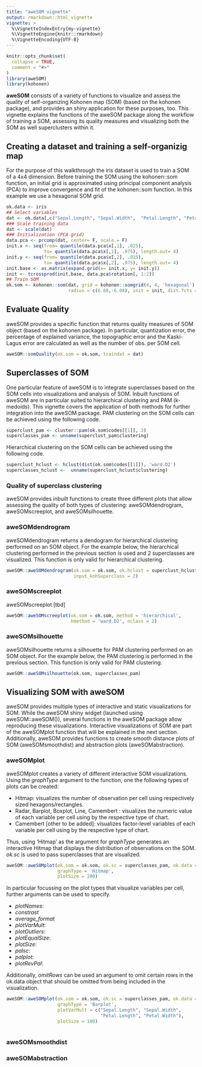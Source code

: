 ```yaml
---
title: "aweSOM vignette"
output: rmarkdown::html_vignette
vignette: >
  %\VignetteIndexEntry{my-vignette}
  %\VignetteEngine{knitr::rmarkdown}
  %\VignetteEncoding{UTF-8}
---
```


```r
knitr::opts_chunk$set(
  collapse = TRUE,
  comment = "#>"
)
library(aweSOM)
library(kohonen)
```


__aweSOM__ consists of a variety of functions to visualize and assess the quality of self-organizing Kohonen map (SOM) (based on the kohonen package), and provides an shiny application for these purposes, too. This vignette explains the functions of the aweSOM package along the workflow of training a SOM, assessing its quality measures and visualizing both the SOM as well superclusters within it.  





## Creating a dataset and training a self-organizig map
For the purpose of this walkthrough the iris dataset is used to train a SOM of a 4x4 dimension. Before training the SOM using the kohonen::som function, an initial grid is approximated using principal component analysis (PCA) to improve convergence and fit of the kohonen::som function. In this example we use a hexagonal SOM grid. 


```r
ok.data <- iris
## Select variables
dat <- ok.data[,c("Sepal.Length", "Sepal.Width",  "Petal.Length", "Petal.Width" )]
### Scale training data
dat <- scale(dat)
### Initialization (PCA grid)
data.pca <- prcomp(dat, center= F, scale.= F)
init.x <- seq(from= quantile(data.pca$x[,1], .025), 
              to= quantile(data.pca$x[,1], .975), length.out= 4)
init.y <- seq(from= quantile(data.pca$x[,2], .025), 
              to= quantile(data.pca$x[,2], .975), length.out= 4)
init.base <- as.matrix(expand.grid(x= init.x, y= init.y))
init <- tcrossprod(init.base, data.pca$rotation[, 1:2])
## Train SOM
ok.som <- kohonen::som(dat, grid = kohonen::somgrid(4, 4, 'hexagonal'), rlen = 100, alpha = c(0.05, 0.01),
                       radius = c(6.08,-6.08), init = init, dist.fcts = 'sumofsquares')
```




## Evaluate Quality 

aweSOM provides a specific function that returns quality measures of SOM object (based on the kohonen package). In particular, quantization error, the percentage of explained variance, the topographic error and the Kaski-Lagus error are calculated as well as the number of obs. per SOM cell. 


```r
aweSOM::somQuality(ok.som = ok.som, traindat = dat)
```



## Superclasses of SOM

One particular feature of aweSOM is to integrate superclasses based on the SOM cells into visualizations and analysis of SOM. Inbuilt functions of aweSOM are in particular suited to hierarchical clustering and PAM (k-medoids).  This vignette covers the application of both methods for further integration into the aweSOM package. \newline
PAM clustering on the SOM cells can be achieved using the following code.
```r
superclust_pam <- cluster::pam(ok.som$codes[[1]], 3)
superclasses_pam <- unname(superclust_pam$clustering)
```

Hierarchical clustering  on the SOM cells can be achieved using the following code.
```r
superclust_hclust <- hclust(dist(ok.som$codes[[1]]), 'ward.D2')
superclasses_hclust <-  unname(superclust_hclust$clustering)
```

### Quality of superclass clustering

aweSOM provides inbuilt functions to create three different plots that allow assessing the quality of both types of clustering: aweSOMdendrogram, aweSOMscreeplot, and aweSOMsilhouette. 

###  aweSOMdendrogram
aweSOMdendrogram returns a dendogram for hierarchical clustering performed on an SOM object. For the example below, the hierarchical clustering performed in the previous section is used and 2 superclasses are visualized. This function is only valid for hierarchical clustering.
```r
aweSOM::aweSOMdendrogram(ok.som = ok.som, ok.hclust = superclust_hclust, 
                         input_kohSuperclass = 2)
```


### aweSOMscreeplot
aweSOMscreeplot [tbd]

```r
aweSOM::aweSOMscreeplot(ok.som = ok.som, method = 'hierarchical', 
                        hmethod = 'ward.D2', nclass = 2)
```

### aweSOMsilhouette
aweSOMsilhouette returns a silhouette for PAM clustering performed on an SOM object. For the example below, the PAM clustering is performed in the previous section.  This function is only valid for PAM clustering.


```r
aweSOM::aweSOMsilhouette(ok.som, superclasses_pam)
```




## Visualizing SOM with aweSOM

aweSOM provides multiple types of interactive and static visualizations for SOM. While the aweSOM shiny widget (launched using aweSOM::aweSOM()), several functions in the aweSOM package allow reproducing these visualizations. Interactive visualizations of SOM are part of the aweSOMplot function that will be explained in the next section. Additionally, aweSOM provides functions to create smooth distance plots of SOM (aweSOMsmoothdist) and abstraction plots (aweSOMabstraction). 


### aweSOMplot
aweSOMplot creates a variety of different interactive SOM visualizations. Using the _graphType_ argument to the function, one the following types of plots can be created:

* Hitmap: visualizes the number of observation per cell using respectively sized hexagons/rectangles.
* Radar, Barplot, Boxplot, Line, Camembert : visualizes the numeric value of each variable per cell using by the respective type of chart.
* Camembert [other to be added]: visualizes factor-level variables of each variable per cell using by the respective type of chart.




Thus, using 'Hitmap' as the argument for _graphType_ generates an interactive Hitmap that displays the distribution of observations on the SOM. _ok.sc_ is used to pass superclasses that are visualized. 

```r
aweSOM::aweSOMplot(ok.som = ok.som, ok.sc = superclasses_pam, ok.data = ok.data,
                   graphType = 'Hitmap', 
                   plotSize = 200)
```






In particular focussing on the plot types that visualize variables per cell, further arguments can be used to specify. 

* _plotNames_: 
* _constrast_ 
* _average_format_
* _plotVarMult_: 
* _plotOutliers_:
* _plotEqualSize_:
* _plotSize_:
* _palsc_:
* _palplot_: 
* _plotRevPal_: 


Additionally, _omitRows_ can be used an argument to omit certain rows in the ok.data object that should be omitted from being included in the visualization.  




```r
aweSOM::aweSOMplot(ok.som = ok.som, ok.sc = superclasses_pam, ok.data = ok.data,
                   graphType = 'Barplot',  
                   plotVarMult = c("Sepal.Length", "Sepal.Width",  
                                   "Petal.Length", "Petal.Width"),  
                   plotSize = 100)



```




### aweSOMsmoothdist





### aweSOMabstraction